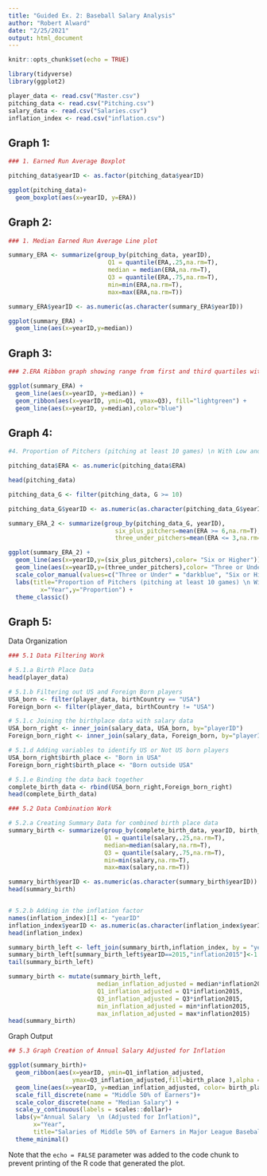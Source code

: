 ---
title: "Guided Ex. 2: Baseball Salary Analysis"
author: "Robert Alward"
date: "2/25/2021"
output: html_document
---

```{r loading data and libraries, include=FALSE}
knitr::opts_chunk$set(echo = TRUE)

library(tidyverse)
library(ggplot2)

player_data <- read.csv("Master.csv")
pitching_data <- read.csv("Pitching.csv")
salary_data <- read.csv("Salaries.csv")
inflation_index <- read.csv("inflation.csv")

```


## Graph 1: 

```{r Graph 1, warning=FALSE, message=FALSE, results='hide'}

### 1. Earned Run Average Boxplot  

pitching_data$yearID <- as.factor(pitching_data$yearID)

ggplot(pitching_data)+
  geom_boxplot(aes(x=yearID, y=ERA))
```


## Graph 2: 


```{r Graph 2, warning=FALSE, message=FALSE, results='hide'}

### 1. Median Earned Run Average Line plot  

summary_ERA <- summarize(group_by(pitching_data, yearID), 
                            Q1 = quantile(ERA,.25,na.rm=T),
                            median = median(ERA,na.rm=T),
                            Q3 = quantile(ERA,.75,na.rm=T),
                            min=min(ERA,na.rm=T),
                            max=max(ERA,na.rm=T))

summary_ERA$yearID <- as.numeric(as.character(summary_ERA$yearID))

ggplot(summary_ERA) +
  geom_line(aes(x=yearID,y=median))

```

## Graph 3: 

```{r Graph 3, warning=FALSE, message=FALSE, results='hide'}

### 2.ERA Ribbon graph showing range from first and third quartiles with the median ERA 

ggplot(summary_ERA) +
  geom_line(aes(x=yearID, y=median)) +
  geom_ribbon(aes(x=yearID, ymin=Q1, ymax=Q3), fill="lightgreen") +
  geom_line(aes(x=yearID, y=median),color="blue")

```

## Graph 4: 

```{r Graph 4, warning=FALSE, message=FALSE, results='hide'}

#4. Proportion of Pitchers (pitching at least 10 games) \n With Low and High ERAs by Year

pitching_data$ERA <- as.numeric(pitching_data$ERA)

head(pitching_data)

pitching_data_G <- filter(pitching_data, G >= 10)

pitching_data_G$yearID <- as.numeric(as.character(pitching_data_G$yearID))

summary_ERA_2 <- summarize(group_by(pitching_data_G, yearID),
                              six_plus_pitchers=mean(ERA >= 6,na.rm=T), 
                              three_under_pitchers=mean(ERA <= 3,na.rm=T))

ggplot(summary_ERA_2) + 
  geom_line(aes(x=yearID,y=(six_plus_pitchers),color= "Six or Higher")) +
  geom_line(aes(x=yearID,y=(three_under_pitchers),color= "Three or Under" )) +
  scale_color_manual(values=c("Three or Under" = "darkblue", "Six or Higher" = "red"),name = ("ERA")) +
  labs(title="Proportion of Pitchers (pitching at least 10 games) \n With Low and High ERAs by Year",
         x="Year",y="Proportion") +
  theme_classic()
```


## Graph 5:

Data Organization

```{r Graph 5, warning=FALSE, message=FALSE, results='hide'}

### 5.1 Data Filtering Work

# 5.1.a Birth Place Data
head(player_data)

# 5.1.b Filtering out US and Foreign Born players
USA_born <- filter(player_data, birthCountry == "USA")
Foreign_born <- filter(player_data, birthCountry != "USA")

# 5.1.c Joining the birthplace data with salary data
USA_born_right <- inner_join(salary_data, USA_born, by="playerID")
Foreign_born_right <- inner_join(salary_data, Foreign_born, by="playerID")

# 5.1.d Adding variables to identify US or Not US born players
USA_born_right$birth_place <- "Born in USA" 
Foreign_born_right$birth_place <- "Born outside USA"

# 5.1.e Binding the data back together
complete_birth_data <- rbind(USA_born_right,Foreign_born_right)
head(complete_birth_data)

### 5.2 Data Combination Work

# 5.2.a Creating Summary Data for combined birth place data
summary_birth <- summarize(group_by(complete_birth_data, yearID, birth_place), 
                           Q1 = quantile(salary,.25,na.rm=T),
                           median=median(salary,na.rm=T),
                           Q3 = quantile(salary,.75,na.rm=T), 
                           min=min(salary,na.rm=T), 
                           max=max(salary,na.rm=T))

summary_birth$yearID <- as.numeric(as.character(summary_birth$yearID))
head(summary_birth)


# 5.2.b Adding in the inflation factor
names(inflation_index)[1] <- "yearID"
inflation_index$yearID <- as.numeric(as.character(inflation_index$yearID))
head(inflation_index)

summary_birth_left <- left_join(summary_birth,inflation_index, by = "yearID")
summary_birth_left[summary_birth_left$yearID==2015,"inflation2015"]<-1
tail(summary_birth_left)

summary_birth <- mutate(summary_birth_left, 
                         median_inflation_adjusted = median*inflation2015,
                         Q1_inflation_adjusted = Q1*inflation2015, 
                         Q3_inflation_adjusted = Q3*inflation2015, 
                         min_inflation_adjusted = min*inflation2015,
                         max_inflation_adjusted = max*inflation2015)
head(summary_birth)
```


Graph Output

```{r Graph 5 Output, warning=FALSE, message=FALSE, results='hide'}


## 5.3 Graph Creation of Annual Salary Adjusted for Inflation

ggplot(summary_birth)+
  geom_ribbon(aes(x=yearID, ymin=Q1_inflation_adjusted, 
                  ymax=Q3_inflation_adjusted,fill=birth_place ),alpha = 0.4)+
  geom_line(aes(x=yearID, y=median_inflation_adjusted, color= birth_place ),size=1.2) +
  scale_fill_discrete(name = "Middle 50% of Earners")+
  scale_color_discrete(name = "Median Salary") + 
  scale_y_continuous(labels = scales::dollar)+
  labs(y="Annual Salary  \n (Adjusted for Inflation)", 
       x="Year",
       title="Salaries of Middle 50% of Earners in Major League Baseball") +
  theme_minimal()
```

Note that the `echo = FALSE` parameter was added to the code chunk to prevent printing of the R code that generated the plot.

